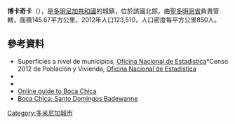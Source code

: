 {{Coord|18|27|14|N|69|36|23|W|display=title}}

'''博卡奇卡'''（{{lang-es|Boca Chica}}），是[[多明尼加共和國|多明尼加共和國]]的城鎮，位於該國北部，由[[聖多明哥省|聖多明哥省]]負責管轄，面積145.67平方公里，2012年人口123,510，人口密度每平方公里850人。

==參考資料==
*Superficies a nivel de municipios, [https://web.archive.org/web/20090417021712/http://one.gob.do/index.php?option=com_content&task=view&id=63&Itemid=283 Oficina Nacional de Estadistica]*Censo 2012 de Población y Vivienda, [http://one.gob.do/ Oficina Nacional de Estadistica]{{Wayback|url=http://one.gob.do/index.php?option=com_content&task=view&id=63&Itemid=283 |date=20090417021712 }}
*{{cite web |url=http://www.one.gob.do/index.php?option=com_docman&task=cat_view&gid=113 |title=Listado de Codigos de Provincias, Municipio y Distritos Municipales, Actualizada a Junio 20 del 2006 |author=Oficina Nacional de Estadistica, Departamento de Cartografia, Division de  Limites y Linderos |language=es |accessdate=2007-01-24 |deadurl=yes |archiveurl=https://web.archive.org/web/20070314215735/http://www.one.gob.do/index.php?option=com_docman&task=cat_view&gid=113 |archivedate=2007-03-14 }}
*{{cite web |url=http://www.miamiherald.com/news/politics-government/article1946928.html |title=In Dominican Republic seaside village, a virtual supermarket of sex |accessdate=2013-02-03 |archive-date=2016-03-04 |archive-url=https://web.archive.org/web/20160304071120/http://www.miamiherald.com/news/politics-government/article1946928.html |dead-url=no }}
*[http://BocaChicaBeach.net Online guide to Boca Chica]{{Wayback|url=http://bocachicabeach.net/ |date=20120802165228 }}
*[http://dominikanische-republik-info.blogspot.de/2012/06/boca-chica-szene-laute-karibik-kultur.html Boca Chica; Santo Domingos Badewanne]{{Wayback|url=http://dominikanische-republik-info.blogspot.de/2012/06/boca-chica-szene-laute-karibik-kultur.html |date=20160207160200 }}

{{DominicanRepublic-geo-stub}}
[[Category:多米尼加城市|Category:多米尼加城市]]